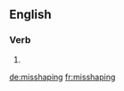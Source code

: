 ==English==

===Verb===
{{head|en}}

# {{present participle of|misshape}}

[[de:misshaping]]
[[fr:misshaping]]